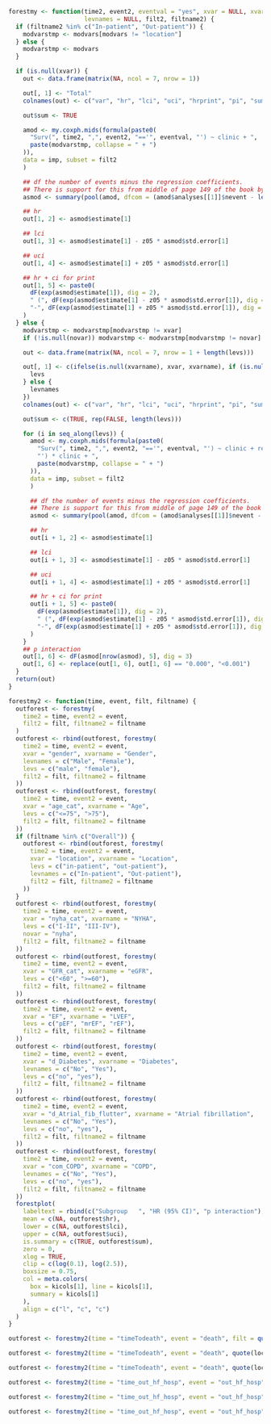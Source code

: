 ```r
forestmy <- function(time2, event2, eventval = "yes", xvar = NULL, xvarname = NULL, novar = NULL, levs = NULL,
                     levnames = NULL, filt2, filtname2) {
  if (filtname2 %in% c("In-patient", "Out-patient")) {
    modvarstmp <- modvars[modvars != "location"]
  } else {
    modvarstmp <- modvars
  }

  if (is.null(xvar)) {
    out <- data.frame(matrix(NA, ncol = 7, nrow = 1))

    out[, 1] <- "Total"
    colnames(out) <- c("var", "hr", "lci", "uci", "hrprint", "pi", "sum")

    out$sum <- TRUE

    amod <- my.coxph.mids(formula(paste0(
      "Surv(", time2, ",", event2, "=='", eventval, "') ~ clinic + ",
      paste(modvarstmp, collapse = " + ")
    )),
    data = imp, subset = filt2
    )

    ## df the number of events minus the regression coefficients.
    ## There is support for this from middle of page 149 of the book by Parmer & Machin (ISBN 0471936405)
    asmod <- summary(pool(amod, dfcom = (amod$analyses[[1]]$nevent - length(amod$analyses[[1]]$coefficients))))

    ## hr
    out[1, 2] <- asmod$estimate[1]

    ## lci
    out[1, 3] <- asmod$estimate[1] - z05 * asmod$std.error[1]

    ## uci
    out[1, 4] <- asmod$estimate[1] + z05 * asmod$std.error[1]

    ## hr + ci for print
    out[1, 5] <- paste0(
      dF(exp(asmod$estimate[1]), dig = 2),
      " (", dF(exp(asmod$estimate[1] - z05 * asmod$std.error[1]), dig = 2),
      "-", dF(exp(asmod$estimate[1] + z05 * asmod$std.error[1]), dig = 2), ")"
    )
  } else {
    modvarstmp <- modvarstmp[modvarstmp != xvar]
    if (!is.null(novar)) modvarstmp <- modvarstmp[modvarstmp != novar]

    out <- data.frame(matrix(NA, ncol = 7, nrow = 1 + length(levs)))

    out[, 1] <- c(ifelse(is.null(xvarname), xvar, xvarname), if (is.null(levnames)) {
      levs
    } else {
      levnames
    })
    colnames(out) <- c("var", "hr", "lci", "uci", "hrprint", "pi", "sum")

    out$sum <- c(TRUE, rep(FALSE, length(levs)))

    for (i in seq_along(levs)) {
      amod <- my.coxph.mids(formula(paste0(
        "Surv(", time2, ",", event2, "=='", eventval, "') ~ clinic + relevel(", xvar, ", ref = '", levs[i],
        "') * clinic + ",
        paste(modvarstmp, collapse = " + ")
      )),
      data = imp, subset = filt2
      )

      ## df the number of events minus the regression coefficients.
      ## There is support for this from middle of page 149 of the book by Parmer & Machin (ISBN 0471936405)
      asmod <- summary(pool(amod, dfcom = (amod$analyses[[1]]$nevent - length(amod$analyses[[1]]$coefficients))))

      ## hr
      out[i + 1, 2] <- asmod$estimate[1]

      ## lci
      out[i + 1, 3] <- asmod$estimate[1] - z05 * asmod$std.error[1]

      ## uci
      out[i + 1, 4] <- asmod$estimate[1] + z05 * asmod$std.error[1]

      ## hr + ci for print
      out[i + 1, 5] <- paste0(
        dF(exp(asmod$estimate[1]), dig = 2),
        " (", dF(exp(asmod$estimate[1] - z05 * asmod$std.error[1]), dig = 2),
        "-", dF(exp(asmod$estimate[1] + z05 * asmod$std.error[1]), dig = 2), ")"
      )
    }
    ## p interaction
    out[1, 6] <- dF(asmod[nrow(asmod), 5], dig = 3)
    out[1, 6] <- replace(out[1, 6], out[1, 6] == "0.000", "<0.001")
  }
  return(out)
}

forestmy2 <- function(time, event, filt, filtname) {
  outforest <- forestmy(
    time2 = time, event2 = event,
    filt2 = filt, filtname2 = filtname
  )
  outforest <- rbind(outforest, forestmy(
    time2 = time, event2 = event,
    xvar = "gender", xvarname = "Gender",
    levnames = c("Male", "Female"),
    levs = c("male", "female"),
    filt2 = filt, filtname2 = filtname
  ))
  outforest <- rbind(outforest, forestmy(
    time2 = time, event2 = event,
    xvar = "age_cat", xvarname = "Age",
    levs = c("<=75", ">75"),
    filt2 = filt, filtname2 = filtname
  ))
  if (filtname %in% c("Overall")) {
    outforest <- rbind(outforest, forestmy(
      time2 = time, event2 = event,
      xvar = "location", xvarname = "Location",
      levs = c("in-patient", "out-patient"),
      levnames = c("In-patient", "Out-patient"),
      filt2 = filt, filtname2 = filtname
    ))
  }
  outforest <- rbind(outforest, forestmy(
    time2 = time, event2 = event,
    xvar = "nyha_cat", xvarname = "NYHA",
    levs = c("I-II", "III-IV"),
    novar = "nyha",
    filt2 = filt, filtname2 = filtname
  ))
  outforest <- rbind(outforest, forestmy(
    time2 = time, event2 = event,
    xvar = "GFR_cat", xvarname = "eGFR",
    levs = c("<60", ">=60"),
    filt2 = filt, filtname2 = filtname
  ))
  outforest <- rbind(outforest, forestmy(
    time2 = time, event2 = event,
    xvar = "EF", xvarname = "LVEF",
    levs = c("pEF", "mrEF", "rEF"),
    filt2 = filt, filtname2 = filtname
  ))
  outforest <- rbind(outforest, forestmy(
    time2 = time, event2 = event,
    xvar = "d_Diabetes", xvarname = "Diabetes",
    levnames = c("No", "Yes"),
    levs = c("no", "yes"),
    filt2 = filt, filtname2 = filtname
  ))
  outforest <- rbind(outforest, forestmy(
    time2 = time, event2 = event,
    xvar = "d_Atrial_fib_flutter", xvarname = "Atrial fibrillation",
    levnames = c("No", "Yes"),
    levs = c("no", "yes"),
    filt2 = filt, filtname2 = filtname
  ))
  outforest <- rbind(outforest, forestmy(
    time2 = time, event2 = event,
    xvar = "com_COPD", xvarname = "COPD",
    levnames = c("No", "Yes"),
    levs = c("no", "yes"),
    filt2 = filt, filtname2 = filtname
  ))
  forestplot(
    labeltext = rbind(c("Subgroup   ", "HR (95% CI)", "p interaction"), matrix(c(outforest$var, outforest$hrprint, outforest$pi), ncol = 3)),
    mean = c(NA, outforest$hr),
    lower = c(NA, outforest$lci),
    upper = c(NA, outforest$uci),
    is.summary = c(TRUE, outforest$sum),
    zero = 0,
    xlog = TRUE,
    clip = c(log(0.1), log(2.5)),
    boxsize = 0.75,
    col = meta.colors(
      box = kicols[1], line = kicols[1],
      summary = kicols[1]
    ),
    align = c("l", "c", "c")
  )
}
```

```r
outforest <- forestmy2(time = "timeTodeath", event = "death", filt = quote(!is.na(age)), filtname = "Overall")
```

```r
outforest <- forestmy2(time = "timeTodeath", event = "death", quote(location == "in-patient"), "In-patient")
```

```r
outforest <- forestmy2(time = "timeTodeath", event = "death", quote(location == "out-patient"), "Out-patient")
```

```r
outforest <- forestmy2(time = "time_out_hf_hosp", event = "out_hf_hosp", filt = quote(!is.na(age)), filtname = "Overall")
```

```r
outforest <- forestmy2(time = "time_out_hf_hosp", event = "out_hf_hosp", quote(location == "in-patient"), "In-patient")
```

```r
outforest <- forestmy2(time = "time_out_hf_hosp", event = "out_hf_hosp", quote(location == "out-patient"), "Out-patient")
```
